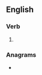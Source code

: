 ==English==

===Verb===
{{head|en|verb form}}

# {{en-past of|molder}}

===Anagrams===
* {{anagrams|en|elderdom|remolded}}